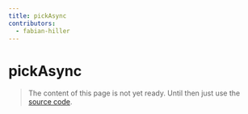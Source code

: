 ```yaml
---
title: pickAsync
contributors:
  - fabian-hiller
---
```


# pickAsync

> The content of this page is not yet ready. Until then just use the [source code](https://github.com/fabian-hiller/valibot/blob/main/library/src/methods/pick/pickAsync.ts).
